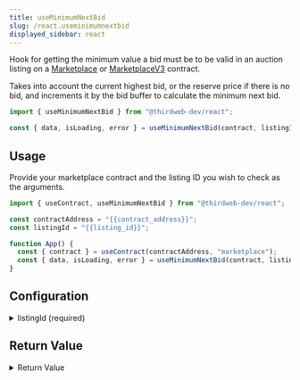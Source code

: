 ```yaml
---
title: useMinimumNextBid
slug: /react.useminimumnextbid
displayed_sidebar: react
---
```


Hook for getting the minimum value a bid must be to be valid
in an auction listing on a [Marketplace](https://thirdweb.com/thirdweb.eth/Marketplace) or
[MarketplaceV3](https://thirdweb.com/thirdweb.eth/MarketplaceV3) contract.

Takes into account the current highest bid, or the reserve price if there is no bid,
and increments it by the bid buffer to calculate the minimum next bid.

```jsx
import { useMinimumNextBid } from "@thirdweb-dev/react";

const { data, isLoading, error } = useMinimumNextBid(contract, listingId);
```

## Usage

Provide your marketplace contract and the listing ID you wish to check as the arguments.

```jsx
import { useContract, useMinimumNextBid } from "@thirdweb-dev/react";

const contractAddress = "{{contract_address}}";
const listingId = "{{listing_id}}";

function App() {
  const { contract } = useContract(contractAddress, "marketplace");
  const { data, isLoading, error } = useMinimumNextBid(contract, listingId);
}
```

## Configuration

<details>
  <summary>listingId (required)</summary>
  <div>

### listingId (required)

The ID of the listing to get the minimum next bid for.

If the listing cannot be found, is not an auction listing, or is not active, the `error` property will be set.

```jsx
import { useContract, useMinimumNextBid } from "@thirdweb-dev/react";

const contractAddress = "{{contract_address}}";
// highlight-next-line
const listingId = "{{listing_id}}";

function App() {
  const { contract } = useContract(contractAddress, "marketplace");
  const { data, isLoading, error } = useMinimumNextBid(
    contract,
    // highlight-next-line
    listingId,
  );
}
```

</div>
</details>

## Return Value

<details>
  <summary>Return Value</summary>
  <div>

The hook's `data` property, once loaded, is an object containing the minimum next bid for the listing.

```ts
{
  symbol: string;
  value: BigNumber;
  name: string;
  decimals: number;
  displayValue: string;
} | undefined
```

</div>
</details>
